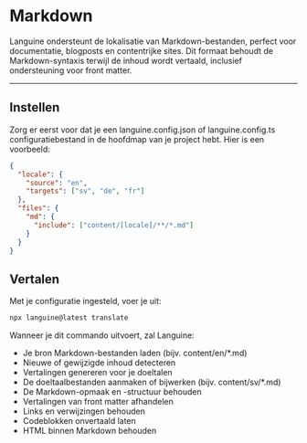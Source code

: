 # Markdown

Languine ondersteunt de lokalisatie van Markdown-bestanden, perfect voor documentatie, blogposts en contentrijke sites. Dit formaat behoudt de Markdown-syntaxis terwijl de inhoud wordt vertaald, inclusief ondersteuning voor front matter.

---

## Instellen

Zorg er eerst voor dat je een languine.config.json of languine.config.ts configuratiebestand in de hoofdmap van je project hebt. Hier is een voorbeeld:

```json
{
  "locale": {
    "source": "en",
    "targets": ["sv", "de", "fr"]
  },
  "files": {
    "md": {
      "include": ["content/[locale]/**/*.md"]
    }
  }
}
```

## Vertalen

Met je configuratie ingesteld, voer je uit:

```bash
npx languine@latest translate
```

Wanneer je dit commando uitvoert, zal Languine:

- Je bron Markdown-bestanden laden (bijv. content/en/*.md)
- Nieuwe of gewijzigde inhoud detecteren
- Vertalingen genereren voor je doeltalen
- De doeltaalbestanden aanmaken of bijwerken (bijv. content/sv/*.md)
- De Markdown-opmaak en -structuur behouden
- Vertalingen van front matter afhandelen
- Links en verwijzingen behouden
- Codeblokken onvertaald laten
- HTML binnen Markdown behouden
